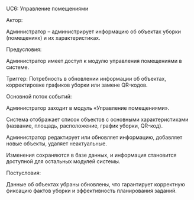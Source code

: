 UC6: Управление помещениями

Актор:

Администратор – администрирует информацию об объектах уборки (помещениях) и их характеристиках.

Предусловия:

Администратор имеет доступ к модулю управления помещениями в системе.

Триггер: Потребность в обновлении информации об объектах, корректировке графиков уборки или замене QR-кодов.

Основной поток событий:

Администратор заходит в модуль «Управление помещениями».

Система отображает список объектов с основными характеристиками (название, площадь, расположение, график уборки, QR-код).

Администратор редактирует или обновляет информацию, добавляет новые объекты, удаляет неактуальные.

Изменения сохраняются в базе данных, и информация становится доступной для остальных модулей системы.

Постусловия:

Данные об объектах убраны обновлены, что гарантирует корректную фиксацию фактов уборки и эффективность планирования заданий.